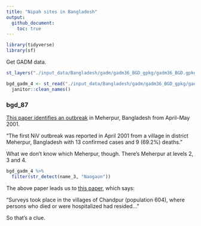 ```yaml
---
title: "Nipah sites in Bangladesh"
output:
  github_document:
    toc: true
---
```


```r
library(tidyverse)
library(sf)
```

Get GADM data. 

```r
st_layers("./input_data/Bangladesh/gadm/gadm36_BGD_gpkg/gadm36_BGD.gpkg")
```

```r
bgd_gadm_4 <- st_read("./input_data/Bangladesh/gadm/gadm36_BGD_gpkg/gadm36_BGD.gpkg", layer="gadm36_BGD_4") %>%
  janitor::clean_names()

```


### bgd_87

[This paper identifies an outbreak](https://onlinelibrary.wiley.com/doi/full/10.1002/rmv.2010) in Meherpur, Bangladesh from April-May 2001. 

"The first NiV outbreak was reported in April 2001 from a village in district Meherpur, Bangladesh with 13 confirmed cases and 9 (69.2%) deaths."

What we don't know which Meherpur, though. There's Meherpur at levels 2, 3 and 4. 


```r
bgd_gadm_4 %>%
  filter(str_detect(name_3, "Naogaon"))
```
The above paper leads us to [this paper](https://www.ncbi.nlm.nih.gov/pmc/articles/PMC3323384/pdf/04-0701.pdf), which says:

"Surveys took place in the villages of Chandpur (population 604), where persons who died or were hospitalized had resided..."

So that's a clue. 